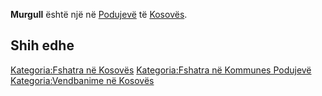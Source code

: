 {{Fshat në 
 | Emri                = Murgull
 | EmriAlt                = 
 | NAME_SHORT_FORM=      
 | NAME_GENERIC=      
 | NAME_SORT_NAME_RO=      MURGULL
 | FULL_NAME_RO = Murgull
 | FULL_NAME_ND_RO=Murgull
 | SORT_NAME_RG=MURGULL
 | FULL_NAME_RG=Murgull
 | FULL_NAME_ND_RG=Murgull
 | SRP_NAME_SHORT_FORM=      
 | SRP_NAME_GENERIC=      
 | SRP_NAME_SORT_NAME_RO=      
 | SRP_FULL_NAME_RO = 
 | SRP_FULL_NAME_ND_RO=
 | SRP_SORT_NAME_RG=
 | SRP_FULL_NAME_RG=
 | SRP_FULL_NAME_ND_RG=
 | Emri (Rasa dhanore) = 
 | Figura              = 
 | Shteti              = Kosovo
 | Komuna              = Podujevë
 | Kodi postar         = 
 | Sipërfaqja          = 

 | Popullsia           = 

 | Regj. i popullsisë  = 
 | Dend. e popullsisë  = 
 | Faqja zyrtare       = 
 <!--- Koordinatat ----> 
 | Gjerësia            = 43.081111
 | Gjatësia            = 21.0475
 | Lartësia            = 
}}
'''Murgull''' është një [[]] në [[Podujevë]] të [[Kosovës]].

<!-- == Gjeografia == -->
<!-- == Historia == -->
<!-- == Demografia == -->
== Shih edhe ==
{{Komuna Podujevë}}
{{Kosovo-Administrata-Cung}}

[[Kategoria:Fshatra në Kosovës]]
[[Kategoria:Fshatra në Kommunes Podujevë]]
[[Kategoria:Vendbanime në Kosovës]]